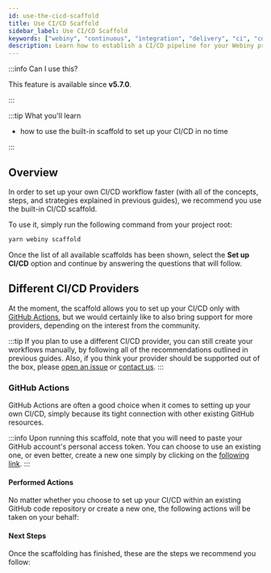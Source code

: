 ```yaml
---
id: use-the-cicd-scaffold
title: Use CI/CD Scaffold
sidebar_label: Use CI/CD Scaffold
keywords: ["webiny", "continuous", "integration", "delivery", "ci", "cd", "scaffold"]
description: Learn how to establish a CI/CD pipeline for your Webiny project.
---
```


:::info Can I use this?

This feature is available since **v5.7.0**.

:::

:::tip What you'll learn

- how to use the built-in scaffold to set up your CI/CD in no time

:::

## Overview

In order to set up your own CI/CD workflow faster (with all of the concepts, steps, and strategies explained in previous guides), we recommend you use the built-in CI/CD scaffold.

To use it, simply run the following command from your project root:

```bash
yarn webiny scaffold
```

Once the list of all available scaffolds has been shown, select the **Set up CI/CD** option and continue by answering the questions that will follow.

## Different CI/CD Providers

At the moment, the scaffold allows you to set up your CI/CD only with [GitHub Actions](https://github.com/features/actions), but we would certainly like to also bring support for more providers, depending on the interest from the community.

:::tip
If you plan to use a different CI/CD provider, you can still create your workflows manually, by following all of the recommendations outlined in previous guides. Also, if you think your provider should be supported out of the box, please [open an issue](https://github.com/webiny/webiny-js/issues) or [contact us](https://www.webiny.com/slack).
:::

### GitHub Actions

GitHub Actions are often a good choice when it comes to setting up your own CI/CD, simply because its tight connection with other existing GitHub resources.

:::info
Upon running this scaffold, note that you will need to paste your GitHub account's personal access token. You can choose to use an existing one, or even better, create a new one simply by clicking on the [following link](https://github.com/settings/tokens/new?scopes=repo,workflow&description=webiny-cicd-token).
:::

#### Performed Actions

No matter whether you choose to set up your CI/CD within an existing GitHub code repository or create a new one, the following actions will be taken on your behalf:

#### Next Steps

Once the scaffolding has finished, these are the steps we recommend you follow:


